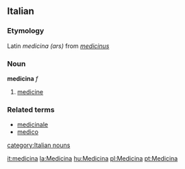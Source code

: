 ==Italian==
===Etymology===
Latin ''medicina (ars)'' from ''[[medicinus]]''
===Noun===
'''medicina''' ''f''

# [[medicine]]

===Related terms===
*[[medicinale]]
*[[medico]]
[[category:Italian nouns]]

[[it:medicina]]
[[la:Medicina]]
[[hu:Medicina]]
[[pl:Medicina]]
[[pt:Medicina]]